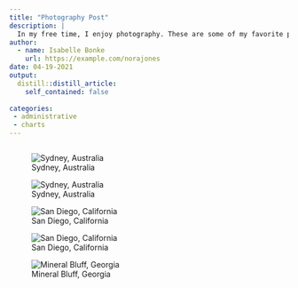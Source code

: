 ```yaml
---
title: "Photography Post"
description: |
  In my free time, I enjoy photography. These are some of my favorite photos that I have taken of landscapes during my time abroad and during quarantine in March 2020.
author:
  - name: Isabelle Bonke
    url: https://example.com/norajones
date: 04-19-2021
output:
  distill::distill_article:
    self_contained: false
    
categories: 
 - administrative
 - charts
---
```


```r

```

![Sydney, Australia](images/DSC_0399-01.JPG)

![Sydney, Australia](images/DSC_0429.jpg)

![San Diego, California](images/DSC_1090.JPG)

![San Diego, California](images/DSC_1117.JPG)

![Mineral Bluff, Georgia](images/DSC_1426.JPG)
